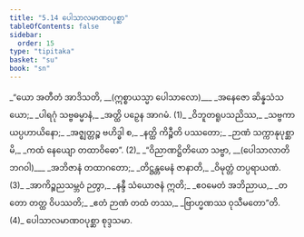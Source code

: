 ```yaml
---
title: "5.14 ပေါသာလမာဏဝပုစ္ဆာ"
tableOfContents: false
sidebar:
  order: 15
type: "tipitaka"
basket: "su"
book: "sn"
---
```



<DynamicBreadcrumb />

<Division number="1119" book="sn" e="ch" v="18" p="447">

<Paragraph number="1318" type="verses" book="sn">
_“ယော အတီတံ အာဒိသတိ, __(ဣစ္စာယသ္မာ ပေါသာလော)___  
_အနေဇော ဆိန္နသံသယော;_  
_ပါရဂုံ သဗ္ဗဓမ္မာနံ,_  
_အတ္ထိ ပဉှေန အာဂမံ. (1)_  

</Paragraph>

</Division>
<Division number="1120" book="sn" e="ch" v="18" p="447">

<Paragraph number="1319" type="verses" book="sn">
_ဝိဘူတရူပသညိဿ,_  
_သဗ္ဗကာယပ္ပဟာယိနော;_  
_အဇ္ဈတ္တဉ္စ ဗဟိဒ္ဓါ စ,_  
_နတ္ထိ ကိဉ္စီတိ ပဿတော;_  
_ဉာဏံ သက္ကာနုပုစ္ဆာမိ,_  
_ကထံ နေယျော တထာဝိဓော”. (2)_  

</Paragraph>

</Division>
<Division number="1121" book="sn" e="ch" v="18" p="447">

<Paragraph number="1320" type="verses" book="sn">
_“ဝိညာဏဋ္ဌိတိယော သဗ္ဗာ, __(ပေါသာလာတိ ဘဂဝါ)___  
_အဘိဇာနံ တထာဂတော;_  
_တိဋ္ဌန္တမေနံ ဇာနာတိ,_  
_ဝိမုတ္တံ တပ္ပရာယဏံ. (3)_  

</Paragraph>

</Division>
<Division number="1122" book="sn" e="ch" v="18" p="447">

<Paragraph number="1321" type="verses" book="sn">
_အာကိဉ္စညသမ္ဘဝံ ဉတွာ,_  
_နန္ဒီ သံယောဇနံ ဣတိ;_  
_ဧဝမေတံ အဘိညာယ,_  
_တတော တတ္ထ ဝိပဿတိ;_  
_ဧတံ ဉာဏံ တထံ တဿ,_  
_ဗြာဟ္မဏဿ ဝုသီမတော”တိ. (4)_  


</Paragraph>
</Division>

<Paragraph number="1322" type="center" book="sn">
ပေါသာလမာဏဝပုစ္ဆာ စုဒ္ဒသမာ.
</Paragraph>